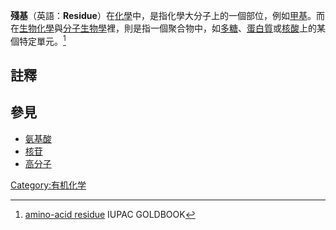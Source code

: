 '''殘基'''（英語：'''Residue'''）在[[化學|化學]]中，是指化學大分子上的一個部位，例如[[甲基|甲基]]。而在[[生物化學|生物化學]]與[[分子生物學|分子生物學]]裡，則是指一個聚合物中，如[[多糖|多糖]]、[[蛋白質|蛋白質]]或[[核酸|核酸]]上的某個特定單元。<ref>[http://goldbook.iupac.org/A00279.html amino-acid residue] {{Wayback|url=http://goldbook.iupac.org/A00279.html |date=20160816033511 }} IUPAC GOLDBOOK</ref>

==註釋==
{{reflist}}

==參見==
* [[氨基酸|氨基酸]]
* [[核苷|核苷]]
* [[高分子|高分子]]

[[Category:有机化学|Category:有机化学]]